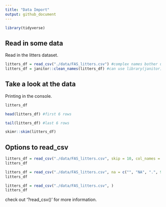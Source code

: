 ```yaml
---
title: "Data Import"
output: github_document
---
```


```r
library(tidyverse)

```

## Read in some data

Read in the litters dataset.

```r
litters_df = read_csv("./data/FAS_litters.csv") #complex names bother us
litters_df = janitor::clean_names(litters_df) #can use library(janitor), but at this time, we only need one function (clean_names) which from the janitor package, so we can use janitor::clean_names to import the certain function
```

## Take a look at the data

Printing in the console.

```r
litters_df
```

```r
head(litters_df) #first 6 rows

tail(litters_df) #last 6 rows
```

```r
skimr::skim(litters_df)
```

## Options to read_csv

```r
litters_df = read_csv("./data/FAS_litters.csv", skip = 10, col_names = FALSE) #skip first 10 rows
litters_df
```

```r
litters_df = read_csv("./data/FAS_litters.csv", na = c("", "NA", ".", 999))
litters_df
```

```r
litters_df = read_csv("./data/FAS_litters.csv", )
litters_df
```

check out '?read_csv()' for more information.








